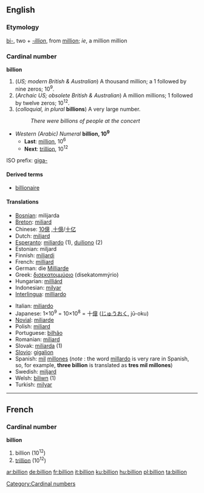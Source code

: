 ==English==

===Etymology===
[[bi-]], two + ''[[-illion]]'', from [[million]]; ''ie'', a million million

===Cardinal number===
'''billion'''
#(''US; modern British & Australian'') A thousand million; a 1 followed by nine zeros; 10<sup>9</sup>.
#(''Archaic US; obsolete British & Australian'') A million millions; 1 followed by twelve zeros; 10<sup>12</sup>.
#(''colloquial, in plural'' '''billions''') A very large number.
#:''There were billions of people at the concert''

*''Western (Arabic) Numeral'' '''billion, 10<sup>9</sup>'''
**'''Last''': [[million]], 10<sup>6</sup>
**'''Next''': [[trillion]], 10<sup>12</sup>

ISO prefix: [[giga-]]

====Derived terms====
*[[billionaire]]

====Translations====
{{top}}
*[[Bosnian]]: milijarda {{f}}
*[[Breton]]: [[miliard]]
*Chinese: [[10億]] ,[[十億]]/[[十亿]]
*Dutch: [[miljard]] {{n}}
*[[Esperanto]]: [[miliardo]] (1), [[duiliono]] (2)
*Estonian: miljard
*Finnish: [[miljardi]]
*French: [[milliard]] {{m}}
*German: die [[Milliarde]] {{f}}
*Greek: [[δισεκατομμύριο]] (disekatommýrio)
*Hungarian: [[milliárd]]
*Indonesian: [[milyar]]
*[[Interlingua]]: [[milliardo]]
{{mid}}
*Italian: [[miliardo]]
*Japanese: 1×10<sup>9</sup> = 10×10<sup>8</sup> = 十[[億]] ([[じゅう]][[おく]], jū-oku)
*[[Novial]]: [[miliarde]]
*Polish: [[miliard]]
*Portuguese: [[bilhão]]
*Romanian: [[miliard]] {{n}}
*Slovak: [[miliarda]] {{f}} (1)
*[[Slovio]]: [[gigalion]]
*Spanish: [[mil]] [[millón|millones]] (''note'' : the word [[millardo]] is very rare in Spanish, so, for example, '''three billion''' is translated as '''tres mil millones''')
*Swedish: [[miljard]]
*Welsh: [[biliwn]] (1)
*Turkish: [[milyar]]
{{bottom}}

----
==French==

===Cardinal number===
'''billion'''
#billion (10<sup>12</sup>)
#[[trillion]] (10<sup>12</sup>)

[[Category:Cardinal numbers]]

[[ar:billion]]
[[de:billion]]
[[fr:billion]]
[[it:billion]]
[[ku:billion]]
[[hu:billion]]
[[pl:billion]]
[[ta:billion]]